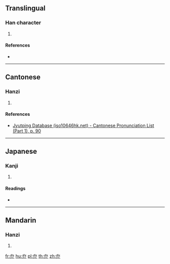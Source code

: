 {{character info/new}}
==Translingual==

===Han character===
{{Han char|rn=37|rad=大|as=02|sn=5|four=|canj=KLL|ids=⿱大⿰丿丨}}

# {{defn|Han|sort=大02}}

====References====
* {{Han ref|kx=0249.080|dkj=05843|dj=0508.060|hdz=10525.020|uh=5930|ud=22832}}

----

==Cantonese==

===Hanzi===
{{yue-hanzi|jyut=[[gou2]]|y=gou2}}

# {{defn|lang=yue|sort=大02}}

====References====
* [http://www.iso10646hk.net/jp/document/download.jsp Jyutping Database (iso10646hk.net) - Cantonese Pronunciation List (Part 1), p. 90]

----

==Japanese==

===Kanji===
{{ja-kanji|grade=|rs=大02}}

# {{defn|lang=ja|sort=大02}}

====Readings====
* {{ja-readings|on=[[こう]] (kō), [[ごう]] (gō)|kun=[[はなつ]] (hanatsu)}}

----

==Mandarin==

===Hanzi===
{{cmn-hanzi|pin=[[gǎo]] ([[gao3]]), [[tāo]] ([[tao1]])|wg=kao<sup>3</sup>, t'ao<sup>1</sup>}}

# {{defn|lang=cmn|sort=大02}}

[[fr:夰]]
[[hu:夰]]
[[pl:夰]]
[[th:夰]]
[[zh:夰]]